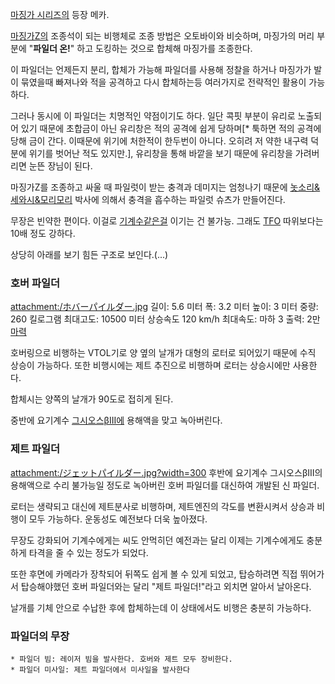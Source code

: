 [[마징가 시리즈]]의 등장 메카. 

[[마징가Z]]의 조종석이 되는 비행체로 조종 방법은 오토바이와 비슷하며, 마징가의 머리 부분에 "'''파일더 온!'''" 하고 도킹하는 것으로 합체해 마징가를 조종한다. 

이 파일더는 언제든지 분리, 합체가 가능해 파일더를 사용해 정찰을 하거나 마징가가 발이 묶였을때 빠져나와 적을 공격하고 다시 합체하는등 여러가지로 전략적인 활용이 가능하다.

그러나 동시에 이 파일더는 치명적인 약점이기도 하다. 일단 콕핏 부분이 유리로 노출되어 있기 때문에 초합금이 아닌 유리창은 적의 공격에 쉽게 당하며[* 툭하면 적의 공격에 당해 금이 간다. 이때문에 위기에 처한적이 한두번이 아니다. 오히려 저 약한 내구력 덕분에 위기를 벗어난 적도 있지만.], 유리창을 통해 바깥을 보기 때문에 유리창을 가려버리면 눈뜬 장님이 된다.

마징가Z를 조종하고 싸울 때 파일럿이 받는 충격과 데미지는 엄청나기 때문에 [[놋소리&세와시&모리모리]] 박사에 의해서 충격을 흡수하는 파일럿 슈츠가 만들어진다. 

무장은 빈약한 편이다. 이걸로 [[기계수]]같은걸 이기는 건 불가능. 그래도 [[TFO]] 따위보다는 10배 정도 강하다. 

상당히 아래를 보기 힘든 구조로 보인다.(...)

=== 호버 파일더 === 
attachment:/ホバーパイルダー.jpg
길이: 5.6 미터
폭: 3.2 미터
높이: 3 미터
중량: 260 킬로그램
최대고도: 10500 미터
상승속도 120 km/h
최대속도: 마하 3
출력: 2만 [[마력]]

호버링으로 비행하는 VTOL기로 양 옆의 날개가 대형의 로터로 되어있기 때문에 수직 상승이 가능하다. 또한 비행시에는 제트 추진으로 비행하며 로터는 상승시에만 사용한다. 

합체시는 양쪽의 날개가 90도로 접히게 된다.

중반에 요기계수 [[그시오스βIII]]에 용해액을 맞고 녹아버린다.

=== 제트 파일더 === 
attachment:/ジェットパイルダー.jpg?width=300
후반에 요기계수 그시오스βIII의 용해액으로 수리 불가능일 정도로 녹아버린 호버 파일더를 대신하여 개발된 신 파일더. 

로터는 생략되고 대신에 제트분사로 비행하며, 제트엔진의 각도를 변환시켜서 상승과 비행이 모두 가능하다. 운동성도 예전보다 더욱 높아졌다. 

무장도 강화되어 기계수에게는 씨도 안먹히던 예전과는 달리 이제는 기계수에게도 충분하게 타격을 줄 수 있는 정도가 되었다.

또한 후면에 카메라가 장착되어 뒤쪽도 쉽게 볼 수 있게 되었고, 탑승하려면 직접 뛰어가서 탑승해야했던 호버 파일더와는 달리 "제트 파일더!"라고 외치면 알아서 날아온다.

날개를 기체 안으로 수납한 후에 합체하는데 이 상태에서도 비행은 충분히 가능하다.

=== 파일더의 무장 === 
 * 파일더 빔: 레이저 빔을 발사한다. 호버와 제트 모두 장비한다.
 * 파일더 미사일: 제트 파일더에서 미사일을 발사한다
